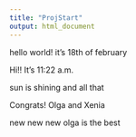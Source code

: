 ```yaml
---
title: "ProjStart"
output: html_document
---
```


hello world!
it's 18th of february

Hi!! It's 11:22 a.m.

sun is shining and all that

Congrats!
Olga and Xenia

new new new
olga is the best